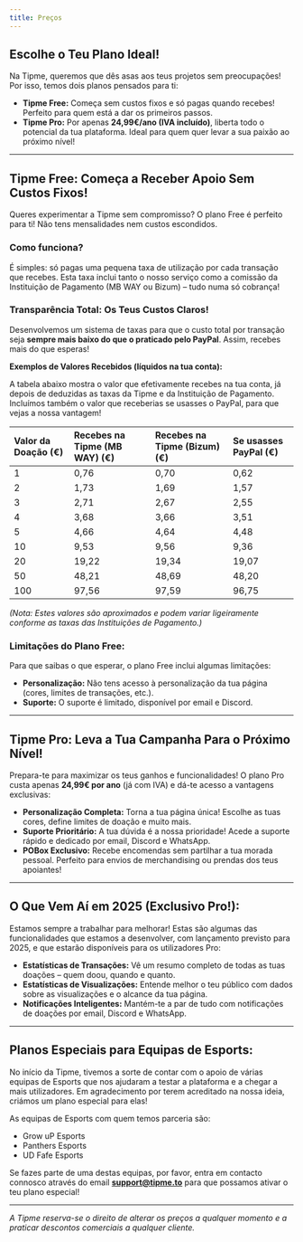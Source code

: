 ```yaml
---
title: Preços
---
```


## Escolhe o Teu Plano Ideal!

Na Tipme, queremos que dês asas aos teus projetos sem preocupações! Por isso, temos dois planos pensados para ti:

*   **Tipme Free:** Começa sem custos fixos e só pagas quando recebes! Perfeito para quem está a dar os primeiros passos.
*   **Tipme Pro:** Por apenas **24,99€/ano (IVA incluído)**, liberta todo o potencial da tua plataforma. Ideal para quem quer levar a sua paixão ao próximo nível!

---

## Tipme Free: Começa a Receber Apoio Sem Custos Fixos!

Queres experimentar a Tipme sem compromisso? O plano Free é perfeito para ti! Não tens mensalidades nem custos escondidos.

### Como funciona?

É simples: só pagas uma pequena taxa de utilização por cada transação que recebes. Esta taxa inclui tanto o nosso serviço como a comissão da Instituição de Pagamento (MB WAY ou Bizum) – tudo numa só cobrança!

### Transparência Total: Os Teus Custos Claros!

Desenvolvemos um sistema de taxas para que o custo total por transação seja **sempre mais baixo do que o praticado pelo PayPal**. Assim, recebes mais do que esperas!

**Exemplos de Valores Recebidos (líquidos na tua conta):**

A tabela abaixo mostra o valor que efetivamente recebes na tua conta, já depois de deduzidas as taxas da Tipme e da Instituição de Pagamento. Incluímos também o valor que receberias se usasses o PayPal, para que vejas a nossa vantagem!

| Valor da Doação (€) | Recebes na Tipme (MB WAY) (€) | Recebes na Tipme (Bizum) (€) | Se usasses PayPal (€) |
| :------------------ | :---------------------------- | :--------------------------- | :-------------------- |
| 1                   | 0,76                          | 0,70                         | 0,62                  |
| 2                   | 1,73                          | 1,69                         | 1,57                  |
| 3                   | 2,71                          | 2,67                         | 2,55                  |
| 4                   | 3,68                          | 3,66                         | 3,51                  |
| 5                   | 4,66                          | 4,64                         | 4,48                  |
| 10                  | 9,53                          | 9,56                         | 9,36                  |
| 20                  | 19,22                         | 19,34                        | 19,07                 |
| 50                  | 48,21                         | 48,69                        | 48,20                 |
| 100                 | 97,56                         | 97,59                        | 96,75                 |

*(Nota: Estes valores são aproximados e podem variar ligeiramente conforme as taxas das Instituições de Pagamento.)*

### Limitações do Plano Free:

Para que saibas o que esperar, o plano Free inclui algumas limitações:

*   **Personalização:** Não tens acesso à personalização da tua página (cores, limites de transações, etc.).
*   **Suporte:** O suporte é limitado, disponível por email e Discord.

---

## Tipme Pro: Leva a Tua Campanha Para o Próximo Nível!

Prepara-te para maximizar os teus ganhos e funcionalidades! O plano Pro custa apenas **24,99€ por ano** (já com IVA) e dá-te acesso a vantagens exclusivas:

*   **Personalização Completa:** Torna a tua página única! Escolhe as tuas cores, define limites de doação e muito mais.
*   **Suporte Prioritário:** A tua dúvida é a nossa prioridade! Acede a suporte rápido e dedicado por email, Discord e WhatsApp.
*   **POBox Exclusivo:** Recebe encomendas sem partilhar a tua morada pessoal. Perfeito para envios de merchandising ou prendas dos teus apoiantes!

---

## O Que Vem Aí em 2025 (Exclusivo Pro!):

Estamos sempre a trabalhar para melhorar! Estas são algumas das funcionalidades que estamos a desenvolver, com lançamento previsto para 2025, e que estarão disponíveis para os utilizadores Pro:

*   **Estatísticas de Transações:** Vê um resumo completo de todas as tuas doações – quem doou, quando e quanto.
*   **Estatísticas de Visualizações:** Entende melhor o teu público com dados sobre as visualizações e o alcance da tua página.
*   **Notificações Inteligentes:** Mantém-te a par de tudo com notificações de doações por email, Discord e WhatsApp.

---

## Planos Especiais para Equipas de Esports:

No início da Tipme, tivemos a sorte de contar com o apoio de várias equipas de Esports que nos ajudaram a testar a plataforma e a chegar a mais utilizadores. Em agradecimento por terem acreditado na nossa ideia, criámos um plano especial para elas!

As equipas de Esports com quem temos parceria são:

*   Grow uP Esports
*   Panthers Esports
*   UD Fafe Esports

Se fazes parte de uma destas equipas, por favor, entra em contacto connosco através do email **support@tipme.to** para que possamos ativar o teu plano especial!

---

*A Tipme reserva-se o direito de alterar os preços a qualquer momento e a praticar descontos comerciais a qualquer cliente.*
